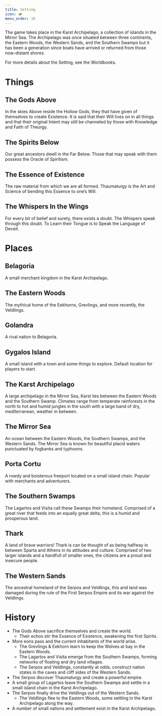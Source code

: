 ```yaml
---
title: Setting
icon: 🏕️
menu_order: 10
---
```


The game takes place in the Karst Archipelago, a collection of islands in the Mirror Sea. The Archipelago was once situated between three continents, the Eastern Woods, the Western Sands, and the Southern Swamps but it has been a generation since boats have arrived or returned from those now-distant shores.

For more details about the Setting, see the Worldbooks.

# Things

## The Gods Above

In the skies Above reside the Hollow Gods, they that have given of themselves to create Existence. It is said that their Will lives on in all things and that their original Intent may still be channeled by those with Knowledge and Faith of Theurgy.

## The Spirits Below

Our great ancestors dwell in the Far Below. Those that may speak with them possess the Oracle of Spiritism.

## The Essence of Existence

The raw material from which we are all formed. Thaumaturgy is the Art and Science of bending this Essence to one’s Will.

## The Whispers In the Wings

For every bit of belief and surety, there exists a doubt. The Whispers speak through this doubt. To Learn their Tongue is to Speak the Language of Deceit.

# Places

## Belagoria

A small merchant kingdom in the Karst Archipelago.

## The Eastern Woods

The mythical home of the Eekhorns, Grevlings, and more recently, the Veldlings.

## Golandra

A rival nation to Belagoria.

## Gygalos Island

A small island with a town and some things to explore. Default location for players to start.

## The Karst Archipelago

A large archipelago in the Mirror Sea, Karst lies between the Eastern Woods and the Southern Swamp. Climates range from temperate rainforests in the north to hot and humid jungles in the south with a large band of dry, mediterranean, weather in between.

## The Mirror Sea

An ocean between the Eastern Woods, the Southern Swamps, and the Western Sands. The Mirror Sea is known for beautiful placid waters punctuated by fogbanks and typhoons.

## Porta Cortu

A rowdy and boisterous freeport located on a small island chain. Popular with merchants and adventurers.

## The Southern Swamps

The Lagartos and Visita call these Swamps their homeland. Comprised of a great river that feeds into an equally great delta, this is a humid and prosperous land.

## Thark

A land of brave warriors! Thark is can be thought of as being halfway in between Sparta and Athens in its attitudes and culture. Comprised of two larger islands and a handfull of smaller ones, the citizens are a proud and insecure people.

## The Western Sands

The ancestral homeland of the Serpos and Veldlings, this arid land was damaged during the rule of the First Serpos Empire and its war against the Veldlings.

# History

- The Gods Above sacrifice themselves and create the world.
  - Their echos stir the Essence of Existence, awakening the first Spirits.
- More eons pass and the current inhabitants of the world arise.
  - The Grevlings & Eekhorn learn to keep the Wolves at bay in the Eastern Woods.
  - The Lagartos and Visita emerge from the Southern Swamps, forming networks of floating and dry land villages.
  - The Serpos and Veldlings, constantly at odds, construct nation states in the caves and cliff sides of the Western Sands.
- The Serpos discover Thaumaturgy and create a powerful empire.
- A small group of Lagartos leave the Southern Swamps and settle in a small island chain in the Karst Archipelago.
- The Serpos finally drive the Veldlings out of the Western Sands.
  - The Veldlings flee to the Eastern Woods, some settling in the Karst Archipelago along the way.
- A number of small nations and settlement exist in the Karst Archipelago.